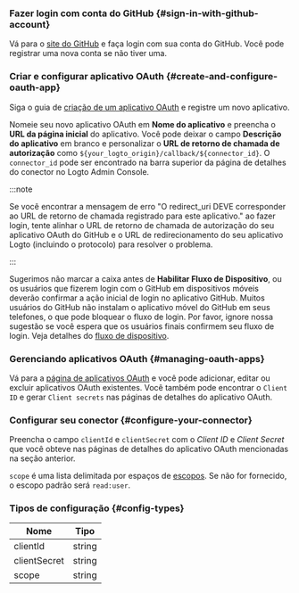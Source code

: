 ### Fazer login com conta do GitHub \{#sign-in-with-github-account}

Vá para o [site do GitHub](https://github.com/) e faça login com sua conta do GitHub. Você pode registrar uma nova conta se não tiver uma.

### Criar e configurar aplicativo OAuth \{#create-and-configure-oauth-app}

Siga o guia de [criação de um aplicativo OAuth](https://docs.github.com/en/developers/apps/building-oauth-apps/creating-an-oauth-app) e registre um novo aplicativo.

Nomeie seu novo aplicativo OAuth em **Nome do aplicativo** e preencha o **URL da página inicial** do aplicativo. Você pode deixar o campo **Descrição do aplicativo** em branco e personalizar o **URL de retorno de chamada de autorização** como `${your_logto_origin}/callback/${connector_id}`. O `connector_id` pode ser encontrado na barra superior da página de detalhes do conector no Logto Admin Console.

:::note

Se você encontrar a mensagem de erro "O redirect_uri DEVE corresponder ao URL de retorno de chamada registrado para este aplicativo." ao fazer login, tente alinhar o URL de retorno de chamada de autorização do seu aplicativo OAuth do GitHub e o URL de redirecionamento do seu aplicativo Logto (incluindo o protocolo) para resolver o problema.

:::

Sugerimos não marcar a caixa antes de **Habilitar Fluxo de Dispositivo**, ou os usuários que fizerem login com o GitHub em dispositivos móveis deverão confirmar a ação inicial de login no aplicativo GitHub. Muitos usuários do GitHub não instalam o aplicativo móvel do GitHub em seus telefones, o que pode bloquear o fluxo de login. Por favor, ignore nossa sugestão se você espera que os usuários finais confirmem seu fluxo de login. Veja detalhes do [fluxo de dispositivo](https://docs.github.com/en/developers/apps/building-oauth-apps/authorizing-oauth-apps#device-flow).

### Gerenciando aplicativos OAuth \{#managing-oauth-apps}

Vá para a [página de aplicativos OAuth](https://github.com/settings/developers) e você pode adicionar, editar ou excluir aplicativos OAuth existentes. Você também pode encontrar o `Client ID` e gerar `Client secrets` nas páginas de detalhes do aplicativo OAuth.

### Configurar seu conector \{#configure-your-connector}

Preencha o campo `clientId` e `clientSecret` com o _Client ID_ e _Client Secret_ que você obteve nas páginas de detalhes do aplicativo OAuth mencionadas na seção anterior.

`scope` é uma lista delimitada por espaços de [escopos](https://docs.github.com/en/apps/oauth-apps/building-oauth-apps/scopes-for-oauth-apps). Se não for fornecido, o escopo padrão será `read:user`.

### Tipos de configuração \{#config-types}

| Nome         | Tipo   |
| ------------ | ------ |
| clientId     | string |
| clientSecret | string |
| scope        | string |
